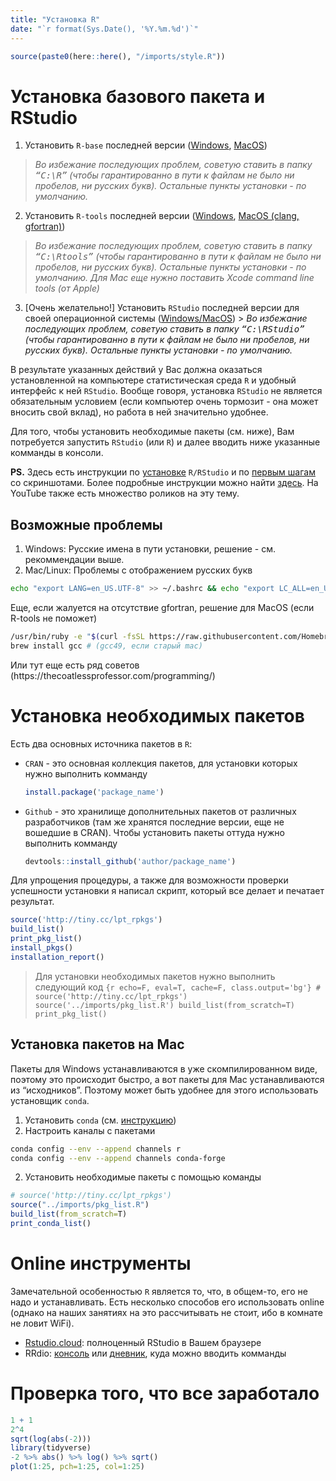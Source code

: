 ```yaml
---
title: "Установка R"
date: "`r format(Sys.Date(), '%Y.%m.%d')`"
---
```


```r
source(paste0(here::here(), "/imports/style.R"))
```

# Установка базового пакета и RStudio

1. Установить `R-base` последней версии ([Windows](https://cran.r-project.org/bin/windows/base/), [MacOS](https://cran.r-project.org/bin/macosx/))

> *Во избежание последующих проблем, советую ставить в папку <tt>"C:\\R"</tt> (чтобы гарантированно в пути к файлам не было ни пробелов, ни русских букв). Остальные пункты установки - по умолчанию.*
  
2. Установить `R-tools` последней версии ([Windows](https://cran.r-project.org/bin/windows/Rtools/), [MacOS (clang, gfortran)](https://cran.r-project.org/bin/macosx/tools))

> *Во избежание последующих проблем, советую ставить в папку <tt>"C:\\Rtools"</tt> (чтобы гарантированно в пути к файлам не было ни пробелов, ни русских букв). Остальные пункты установки - по умолчанию.*
> *Для Mac еще нужно поставить Xcode command line tools (от Apple)*

3. [Очень желательно!] Установить `RStudio` последней версии для своей операционной системы ([Windows/MacOS](https://www.rstudio.com/products/rstudio/download/#download))
> *Во избежание последующих проблем, советую ставить в папку <tt>"C:\\RStudio"</tt> (чтобы гарантированно в пути к файлам не было ни пробелов, ни русских букв). Остальные пункты установки - по умолчанию.*

В результате указанных действий у Вас должна оказаться установленной на компьютере статистическая среда `R` и удобный интерфейс к ней `RStudio`. Вообще говоря, установка `RStudio` не является обязательным условием (если компьютер очень тормозит - она может вносить свой вклад), но работа в ней значительно удобнее.

Для того, чтобы установить необходимые пакеты (см. ниже), Вам потребуется запустить `RStudio` (или `R`) и далее вводить ниже указанные комманды в консоли.

__PS.__ Здесь есть инструкции по [установке](https://rafalab.github.io/dsbook/installing-r-rstudio.html) `R/RStudio` и по [первым шагам](https://rafalab.github.io/dsbook/getting-started.html) со скриншотами. Более подробные инструкции можно найти [здесь](https://ismayc.github.io/rbasics-book). На YouTube также есть множество роликов на эту тему.

## Возможные проблемы

1. Windows: Русские имена в пути установки, решение - см. рекоммендации выше.
2. Mac/Linux: Проблемы с отображением русских букв

```bash
echo "export LANG=en_US.UTF-8" >> ~/.bashrc && echo "export LC_ALL=en_US.UTF-8" >> ~/.bashrc && source ~/.bashrc
```

Еще, если жалуется на отсутствие gfortran, решение для MacOS (если R-tools не поможет)

```bash
/usr/bin/ruby -e "$(curl -fsSL https://raw.githubusercontent.com/Homebrew/install/master/install)"
brew install gcc # (gcc49, если старый mac)
```

Или тут еще есть ряд советов (https://thecoatlessprofessor.com/programming/)

# Установка необходимых пакетов

Есть два основных источника пакетов в `R`:

* `CRAN` - это основная коллекция пакетов, для установки которых нужно выполнить комманду
  ```r
  install.package('package_name')
  ```
  
* `Github` - это хранилище дополнительных пакетов от различных разработчиков (там же хранятся последние версии, еще не вошедшие в CRAN). Чтобы установить пакеты оттуда нужно выполнить комманду
  ```r
  devtools::install_github('author/package_name')
  ```

Для упрощения процедуры, а также для возможности проверки успешности установки я написал скрипт, который все делает и печатает результат.

  ```r
  source('http://tiny.cc/lpt_rpkgs')
  build_list()
  print_pkg_list()
  install_pkgs()
  installation_report()
  ```
<style>.bg {background-color: #f5f5f5;}</style>
> Для установки необходимых пакетов нужно выполнить следующий код
>  ```{r echo=F, eval=T, cache=F, class.output='bg'}
  # source('http://tiny.cc/lpt_rpkgs')
  source('../imports/pkg_list.R')
  build_list(from_scratch=T)
  print_pkg_list()
  ```



## Установка пакетов на Mac

Пакеты для Windows устанавливаются в уже скомпилированном виде, поэтому это происходит быстро, а вот пакеты для Mac устанавливаются из "исходников". Поэтому может быть удобнее для этого использовать установщик `conda`.

1. Установить `conda` (см. [инструкцию](https://docs.conda.io/projects/conda/en/latest/user-guide/install/))
2. Настроить каналы с пакетами
  ```sh
  conda config --env --append channels r
  conda config --env --append channels conda-forge
  ```
2. Установить необходимые пакеты с помощью команды

```r
# source('http://tiny.cc/lpt_rpkgs')
source("../imports/pkg_list.R")
build_list(from_scratch=T)
print_conda_list()
```

# Online инструменты

Замечательной особенностью `R` является то, что, в общем-то, его не надо и устанавливать. Есть несколько способов его использовать online (однако на наших занятиях на это рассчитывать не стоит, ибо в комнате не ловит WiFi). 

* [Rstudio.cloud](https://rstudio.cloud/): полноценный RStudio в Вашем браузере
* RRdio: [консоль](https://rdrr.io/snippets/) или [дневник](https://rnotebook.io/), куда можно вводить комманды

# Проверка того, что все заработало

```r
1 + 1
2^4
sqrt(log(abs(-2)))
library(tidyverse)
-2 %>% abs() %>% log() %>% sqrt()
plot(1:25, pch=1:25, col=1:25)
```